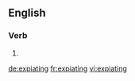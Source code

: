 ==English==

===Verb===
{{head|en}}

# {{present participle of|expiate}}

[[de:expiating]]
[[fr:expiating]]
[[vi:expiating]]